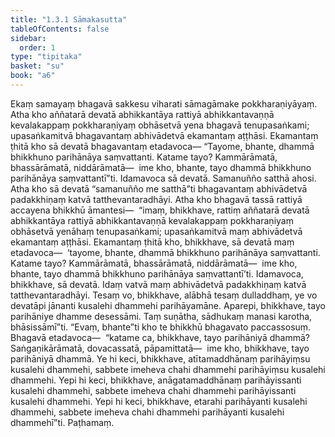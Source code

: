 ```yaml
---
title: "1.3.1 Sāmakasutta"
tableOfContents: false
sidebar:
  order: 1
type: "tipitaka"
basket: "su"
book: "a6"
---
```



<DynamicBreadcrumb />

<Division number="21" book="a6" bookNo="16" page="272">

<Paragraph number="133" book="a6">
Ekaṃ samayaṃ bhagavā sakkesu viharati sāmagāmake pokkharaṇiyāyaṃ. Atha kho aññatarā devatā abhikkantāya rattiyā abhikkantavaṇṇā kevalakappaṃ pokkharaṇiyaṃ obhāsetvā yena bhagavā tenupasaṅkami; upasaṅkamitvā bhagavantaṃ abhivādetvā ekamantaṃ aṭṭhāsi. Ekamantaṃ ṭhitā kho sā devatā bhagavantaṃ etadavoca—
</Paragraph>

<Paragraph number="134" book="a6">
“Tayome, bhante, dhammā bhikkhuno parihānāya saṃvattanti. Katame tayo? Kammārāmatā, bhassārāmatā, niddārāmatā—  ime kho, bhante, tayo dhammā bhikkhuno parihānāya saṃvattantī”ti. Idamavoca sā devatā. Samanuñño satthā ahosi. Atha kho sā devatā “samanuñño me satthā”ti bhagavantaṃ abhivādetvā padakkhiṇaṃ katvā tatthevantaradhāyi.
</Paragraph>

<Paragraph number="135" book="a6">
Atha kho bhagavā tassā rattiyā accayena bhikkhū āmantesi—  “imaṃ, bhikkhave, rattiṃ aññatarā devatā abhikkantāya rattiyā abhikkantavaṇṇā kevalakappaṃ pokkharaṇiyaṃ obhāsetvā yenāhaṃ tenupasaṅkami; upasaṅkamitvā maṃ abhivādetvā ekamantaṃ aṭṭhāsi. Ekamantaṃ ṭhitā kho, bhikkhave, sā devatā maṃ etadavoca—  ‘tayome, bhante, dhammā bhikkhuno parihānāya saṃvattanti. Katame tayo? Kammārāmatā, bhassārāmatā, niddārāmatā—  ime kho, bhante, tayo dhammā bhikkhuno parihānāya saṃvattantī’ti. Idamavoca, bhikkhave, sā devatā. Idaṃ vatvā maṃ abhivādetvā padakkhiṇaṃ katvā tatthevantaradhāyi. Tesaṃ vo, bhikkhave, alābhā tesaṃ dulladdhaṃ, ye vo devatāpi jānanti kusalehi dhammehi parihāyamāne.
</Paragraph>

<Paragraph number="136" book="a6">
Aparepi, bhikkhave, tayo parihāniye dhamme desessāmi. Taṃ suṇātha, sādhukaṃ manasi karotha, bhāsissāmī”ti. “Evaṃ, bhante”ti kho te bhikkhū bhagavato paccassosuṃ. Bhagavā etadavoca—  “katame ca, bhikkhave, tayo parihāniyā dhammā? Saṅgaṇikārāmatā, dovacassatā, pāpamittatā—  ime kho, bhikkhave, tayo parihāniyā dhammā.
</Paragraph>

<Paragraph number="137" book="a6">
Ye hi keci, bhikkhave, atītamaddhānaṃ parihāyiṃsu kusalehi dhammehi, sabbete imeheva chahi dhammehi parihāyiṃsu kusalehi dhammehi. Yepi hi keci, bhikkhave, anāgatamaddhānaṃ parihāyissanti kusalehi dhammehi, sabbete imeheva chahi dhammehi parihāyissanti kusalehi dhammehi. Yepi hi keci, bhikkhave, etarahi parihāyanti kusalehi dhammehi, sabbete imeheva chahi dhammehi parihāyanti kusalehi dhammehī”ti.

</Paragraph>
</Division>

<Paragraph number="138" type="center" book="a6">
Paṭhamaṃ.
</Paragraph>